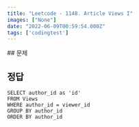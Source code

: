 ```yaml
---
title: "Leetcode - 1148. Article Views I"
images: ["None"]
date: "2022-06-09T00:59:54.000Z"
tags: ['codingtest']
---
```


<TOCInline toc={props.toc} asDisclosure />
## 문제

[](https://leetcode.com/problems/article-views-i/submissions/)

## 정답

```
SELECT author_id as 'id'
FROM Views
WHERE author_id = viewer_id
GROUP BY author_id
ORDER BY author_id

```
